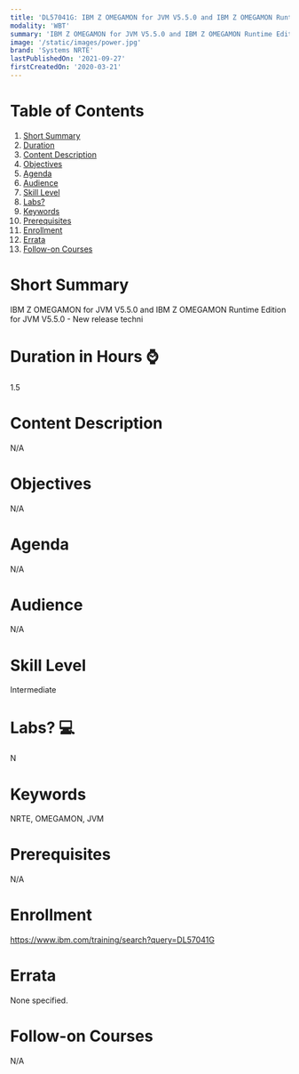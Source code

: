 ```yaml
---
title: 'DL57041G: IBM Z OMEGAMON for JVM V5.5.0 and IBM Z OMEGAMON Runtime Edition for JVM V5.5.0 - New release technical enablement'
modality: 'WBT'
summary: 'IBM Z OMEGAMON for JVM V5.5.0 and IBM Z OMEGAMON Runtime Edition for JVM V5.5.0 - New release techni'
image: '/static/images/power.jpg'
brand: 'Systems NRTE'
lastPublishedOn: '2021-09-27'
firstCreatedOn: '2020-03-21'
---
```

# Table of Contents
1.  [Short Summary](#short-summary)
2.  [Duration](#duration-in-hours-)
3.  [Content Description](#content-description)
4.  [Objectives](#objectives)
5.  [Agenda](#agenda)
6.  [Audience](#audience)
7.  [Skill Level](#skill-level)
8.  [Labs?](#labs-)
9.  [Keywords](#keywords)
10. [Prerequisites](#prerequisites)
11. [Enrollment](#enrollment)
12. [Errata](#errata)
13. [Follow-on Courses](#follow-on-courses)

# Short Summary
IBM Z OMEGAMON for JVM V5.5.0 and IBM Z OMEGAMON Runtime Edition for JVM V5.5.0 - New release techni

# Duration in Hours ⌚
1.5

# Content Description
N/A

# Objectives
N/A

# Agenda
N/A

# Audience
N/A

# Skill Level
Intermediate        

# Labs? 💻
N

# Keywords
NRTE, OMEGAMON, JVM

# Prerequisites
N/A

# Enrollment
https://www.ibm.com/training/search?query=DL57041G

# Errata
None specified.

# Follow-on Courses
N/A


